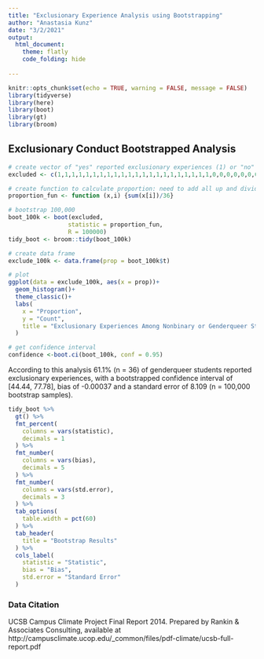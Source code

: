 ```yaml
---
title: "Exclusionary Experience Analysis using Bootstrapping"
author: "Anastasia Kunz"
date: "3/2/2021"
output:
  html_document:
    theme: flatly
    code_folding: hide
  
---
```


```r
knitr::opts_chunk$set(echo = TRUE, warning = FALSE, message = FALSE)
library(tidyverse)
library(here)
library(boot)
library(gt)
library(broom)
```

## Exclusionary Conduct Bootstrapped Analysis

```r
# create vector of "yes" reported exclusionary experiences (1) or "no" did not report exclusionary experiences (0)
excluded <- c(1,1,1,1,1,1,1,1,1,1,1,1,1,1,1,1,1,1,1,1,1,1,0,0,0,0,0,0,0,0,0,0,0,0,0,0)

# create function to calculate proportion: need to add all up and divide by 36, then multiply by 100
proportion_fun <- function (x,i) {sum(x[i])/36}

# bootstrap 100,000
boot_100k <- boot(excluded,
                 statistic = proportion_fun,
                 R = 100000)
tidy_boot <- broom::tidy(boot_100k)

# create data frame
exclude_100k <- data.frame(prop = boot_100k$t)

# plot
ggplot(data = exclude_100k, aes(x = prop))+
  geom_histogram()+
  theme_classic()+
  labs(
    x = "Proportion",
    y = "Count",
    title = "Exclusionary Experiences Among Nonbinary or Genderqueer Students"
  )

```

```r
# get confidence interval
confidence <-boot.ci(boot_100k, conf = 0.95)
```

According to this analysis 61.1% (n = 36) of genderqueer students reported exclusionary experiences, with a bootstrapped confidence interval of [44.44, 77.78], bias of -0.00037 and a standard error of 8.109 (n = 100,000 bootstrap samples).

```r
tidy_boot %>% 
  gt() %>% 
  fmt_percent(
    columns = vars(statistic),
    decimals = 1
  ) %>% 
  fmt_number(
    columns = vars(bias),
    decimals = 5
  ) %>% 
  fmt_number(
    columns = vars(std.error),
    decimals = 3
  ) %>% 
  tab_options(
    table.width = pct(60)
  ) %>% 
  tab_header(
    title = "Bootstrap Results"
  ) %>% 
  cols_label(
    statistic = "Statistic",
    bias = "Bias",
    std.error = "Standard Error"
  )
```




### Data Citation

UCSB Campus Climate Project Final Report 2014. Prepared by Rankin & Associates Consulting, available at http://campusclimate.ucop.edu/_common/files/pdf-climate/ucsb-full-report.pdf